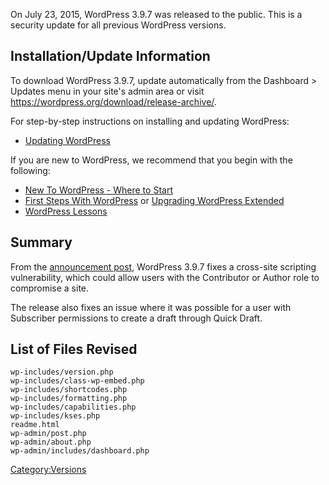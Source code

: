 {{Languages|
{{en|Version 3.9.7}}
{{ja|Version 3.9.7}}
}}

On July 23, 2015, WordPress 3.9.7 was released to the public. This is a security update for all previous WordPress versions.

== Installation/Update Information ==
To download WordPress 3.9.7, update automatically from the Dashboard > Updates menu in your site's admin area or visit https://wordpress.org/download/release-archive/.

For step-by-step instructions on installing and updating WordPress:
* [[Updating WordPress]]

If you are new to WordPress, we recommend that you begin with the following:
* [[New To WordPress - Where to Start]]
* [[First Steps With WordPress]] or [[Upgrading WordPress Extended]]
* [[WordPress Lessons]]

== Summary ==
From the [https://wordpress.org/news/2015/07/wordpress-4-2-3/ announcement post], WordPress 3.9.7 fixes a cross-site scripting vulnerability, which could allow users with the Contributor or Author role to compromise a site.

The release also fixes an issue where it was possible for a user with Subscriber permissions to create a draft through Quick Draft.

== List of Files Revised ==
<pre>
wp-includes/version.php
wp-includes/class-wp-embed.php
wp-includes/shortcodes.php
wp-includes/formatting.php
wp-includes/capabilities.php
wp-includes/kses.php
readme.html
wp-admin/post.php
wp-admin/about.php
wp-admin/includes/dashboard.php
</pre>

{{Versions}}

[[Category:Versions]]